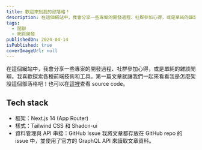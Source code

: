 ```yaml
---
title: 歡迎來到我的部落格！
description: 在這個網站中，我會分享一些專案的開發過程、社群參加心得，或是單純的雜談閒聊
tags:
  - 閒聊
  - 網頁開發
publishedOn: 2024-04-14
isPublished: true
coverImageUrl: null
---
```


在這個網站中，我會分享一些專案的開發過程、社群參加心得，或是單純的雜談閒聊。我喜歡探索各種前端技術和工具。第一篇文章就讓我們一起來看看我是怎麼架設這個部落格吧！也可以在[這裡](https://github.com/yeeway0609/yeeway.dev)查看 source code。

## Tech stack

- 框架：Next.js 14 (App Router)
- 樣式：Tailwind CSS 和 Shadcn-ui
- 資料管理與 API 串接：GitHub Issue
  我將文章都存放在 GitHub repo 的 issue 中，並使用了官方的 GraphQL API 來讀取文章資料。
